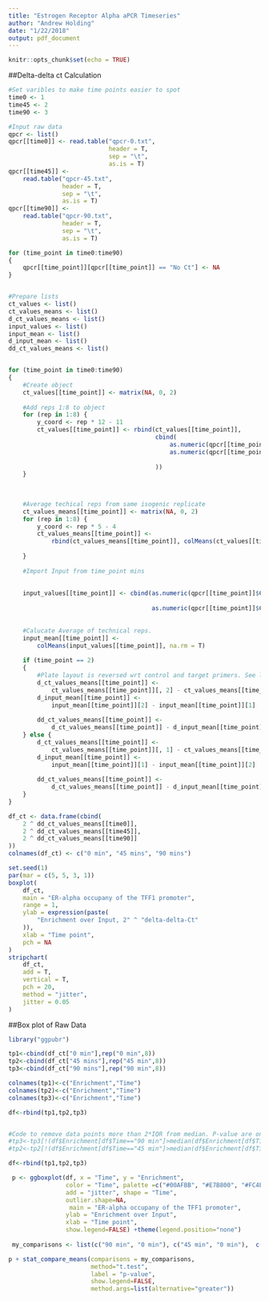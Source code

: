 ```yaml
---
title: "Estrogen Receptor Alpha aPCR Timeseries"
author: "Andrew Holding"
date: "1/22/2018"
output: pdf_document
---
```


```r
knitr::opts_chunk$set(echo = TRUE)
```

##Delta-delta ct Calculation


```r
#Set varibles to make time points easier to spot
time0 <- 1
time45 <- 2
time90 <- 3

#Input raw data
qpcr <- list()
qpcr[[time0]] <- read.table("qpcr-0.txt",
                            header = T,
                            sep = "\t",
                            as.is = T)
qpcr[[time45]] <-
    read.table("qpcr-45.txt",
               header = T,
               sep = "\t",
               as.is = T)
qpcr[[time90]] <-
    read.table("qpcr-90.txt",
               header = T,
               sep = "\t",
               as.is = T)

for (time_point in time0:time90)
{
    qpcr[[time_point]][qpcr[[time_point]] == "No Ct"] <- NA
}


#Prepare lists
ct_values <- list()
ct_values_means <- list()
d_ct_values_means <- list()
input_values <- list()
input_mean <- list()
d_input_mean <- list()
dd_ct_values_means <- list()


for (time_point in time0:time90)
{
    #Create object
    ct_values[[time_point]] <- matrix(NA, 0, 2)
    
    #Add reps 1:8 to object
    for (rep in 1:8) {
        y_coord <- rep * 12 - 11
        ct_values[[time_point]] <- rbind(ct_values[[time_point]],
                                         cbind(
                                             as.numeric(qpcr[[time_point]]$Ct..dR[y_coord:(y_coord + 4)]),
                                             as.numeric(qpcr[[time_point]]$Ct..dR[(y_coord + 5):(y_coord +
                                                                                                     9)])
                                         ))
    }
    
    
    
    #Average techical reps from same isogenic replicate
    ct_values_means[[time_point]] <- matrix(NA, 0, 2)
    for (rep in 1:8) {
        y_coord <- rep * 5 - 4
        ct_values_means[[time_point]] <-
            rbind(ct_values_means[[time_point]], colMeans(ct_values[[time_point]][y_coord:(y_coord +
                                                                                               4), 1:2]))
    }
    
    #Import Input from time_point mins
    
    
    input_values[[time_point]] <- cbind(as.numeric(qpcr[[time_point]]$Ct..dR[12 *
                                                                                 (0:4) + 11]),
                                        as.numeric(qpcr[[time_point]]$Ct..dR[12 *
                                                                                 (0:4) + 12]))
    
    #Calucate Average of technical reps.
    input_mean[[time_point]] <-
        colMeans(input_values[[time_point]], na.rm = T)
    
    if (time_point == 2)
    {
        #Plate layout is reversed wrt control and target primers. See lab book.
        d_ct_values_means[[time_point]] <-
            ct_values_means[[time_point]][, 2] - ct_values_means[[time_point]][, 1]
        d_input_mean[[time_point]] <-
            input_mean[[time_point]][2] - input_mean[[time_point]][1]
        
        dd_ct_values_means[[time_point]] <-
            d_ct_values_means[[time_point]] - d_input_mean[[time_point]]
    } else {
        d_ct_values_means[[time_point]] <-
            ct_values_means[[time_point]][, 1] - ct_values_means[[time_point]][, 2]
        d_input_mean[[time_point]] <-
            input_mean[[time_point]][1] - input_mean[[time_point]][2]
        
        dd_ct_values_means[[time_point]] <-
            d_ct_values_means[[time_point]] - d_input_mean[[time_point]]
    }
}

df_ct <- data.frame(cbind(
    2 ^ dd_ct_values_means[[time0]],
    2 ^ dd_ct_values_means[[time45]],
    2 ^ dd_ct_values_means[[time90]]
))
colnames(df_ct) <- c("0 min", "45 mins", "90 mins")

```




```r

set.seed(1)
par(mar = c(5, 5, 3, 1))
boxplot(
    df_ct,
    main = "ER-alpha occupany of the TFF1 promoter",
    range = 1,
    ylab = expression(paste(
        "Enrichment over Input, 2" ^ "delta-delta-Ct"
    )),
    xlab = "Time point",
    pch = NA
)
stripchart(
    df_ct,
    add = T,
    vertical = T,
    pch = 20,
    method = "jitter",
    jitter = 0.05
)          

```

##Box plot of Raw Data

```r
library("ggpubr")

tp1<-cbind(df_ct["0 min"],rep("0 min",8))
tp2<-cbind(df_ct["45 mins"],rep("45 min",8))
tp3<-cbind(df_ct["90 mins"],rep("90 min",8))

colnames(tp1)<-c("Enrichment","Time")
colnames(tp2)<-c("Enrichment","Time")
colnames(tp3)<-c("Enrichment","Time")

df<-rbind(tp1,tp2,tp3)


#Code to remove data points more than 2*IQR from median. P-value are one-sided Wilcoxon rank test. Looks better but makes little differnce
#tp3<-tp3[!(df$Enrichment[df$Time=="90 min"]>median(df$Enrichment[df$Time=="90 min"])+IQR(df$Enrichment[df$Time=="90 min"])*2),]
#tp2<-tp2[!(df$Enrichment[df$Time=="45 min"]>median(df$Enrichment[df$Time=="45 min"])+IQR(df$Enrichment[df$Time=="45 min"])*2),]

df<-rbind(tp1,tp2,tp3)

 p <- ggboxplot(df, x = "Time", y = "Enrichment",
                color = "Time", palette =c("#00AFBB", "#E7B800", "#FC4E07"),
                add = "jitter", shape = "Time",
                outlier.shape=NA,
                 main = "ER-alpha occupany of the TFF1 promoter",
                ylab = "Enrichment over Input",
                xlab = "Time point",
                show.legend=FALSE) +theme(legend.position="none")
 
 my_comparisons <- list(c("90 min", "0 min"), c("45 min", "0 min"),  c("45 min", "90 min") )

p + stat_compare_means(comparisons = my_comparisons,
                       method="t.test",
                       label = "p-value",
                       show.legend=FALSE,
                       method.args=list(alternative="greater"))



```

